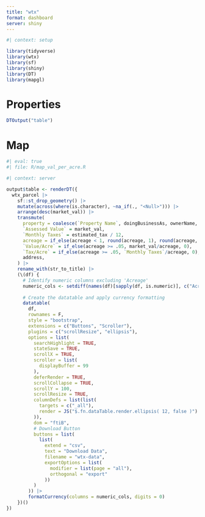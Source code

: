 ```yaml
---
title: "wtx"
format: dashboard
server: shiny
---
```


```r
#| context: setup

library(tidyverse)
library(wtx)
library(sf)
library(shiny)
library(DT)
library(mapgl)
```

# Properties

```r
DTOutput("table")
```

# Map

```r
#| eval: true
#| file: R/map_val_per_acre.R
```

```r
#| context: server

output$table <- renderDT({
  wtx_parcel |> 
    sf::st_drop_geometry() |> 
    mutate(across(where(is.character), ~na_if(., "<Null>"))) |> 
    arrange(desc(market_val)) |> 
    transmute(
      property = coalesce(`Property Name`, doingBusinessAs, ownerName, address),
      `Assessed Value` = market_val,
      `Monthly Taxes` = estimated_tax / 12,
      acreage = if_else(acreage < 1, round(acreage, 1), round(acreage, 0)),
      `Value/Acre` = if_else(acreage >= .05, market_val/acreage, 0),
      `Tax/Acre` = if_else(acreage >= .05, `Monthly Taxes`/acreage, 0),
      address,
    ) |> 
    rename_with(str_to_title) |> 
    (\(df) {
      # Identify numeric columns excluding 'Acreage'
      numeric_cols <- setdiff(names(df)[sapply(df, is.numeric)], c("Acreage"))
      
      # Create the datatable and apply currency formatting
      datatable(
        df, 
        rownames = F,
        style = "bootstrap",
        extensions = c("Buttons", "Scroller"),
        plugins = c("scrollResize", "ellipsis"),
        options = list(
          searchHighlight = TRUE,
          stateSave = TRUE,
          scrollX = TRUE,
          scroller = list(
            displayBuffer = 99
          ),
          deferRender = TRUE,
          scrollCollapse = TRUE,
          scrollY = 100,
          scrollResize = TRUE,
          columnDefs = list(list(
            targets = c("_all"),
            render = JS("$.fn.dataTable.render.ellipsis( 12, false )")
          )),
          dom = "ftiB",
          # Download Button
          buttons = list(
            list(
              extend = "csv", 
              text = "Download Data", 
              filename = "wtx-data",
              exportOptions = list(
                modifier = list(page = "all"),
                orthogonal = "export"
              ))
          )
        )) |>
        formatCurrency(columns = numeric_cols, digits = 0)
    })()
})
```
